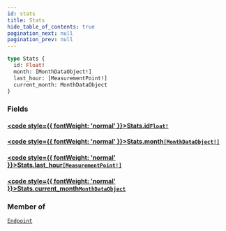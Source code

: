 ```yaml
---
id: stats
title: Stats
hide_table_of_contents: true
pagination_next: null
pagination_prev: null
---
```








 

```graphql
type Stats {
  id: Float!
  month: [MonthDataObject!]
  last_hour: [MeasurementPoint!]
  current_month: MonthDataObject
}
```


### Fields

#### [<code style={{ fontWeight: 'normal' }}>Stats.<b>id</b></code>](#)<Bullet />[`Float!`](/graphql/scalars/float) <Badge class="secondary" text="non-null"/> <Badge class="secondary" text="scalar"/>
> 
> 

#### [<code style={{ fontWeight: 'normal' }}>Stats.<b>month</b></code>](#)<Bullet />[`[MonthDataObject!]`](/graphql/objects/month-data-object) <Badge class="secondary" text="list"/> <Badge class="secondary" text="object"/>
> 
> 

#### [<code style={{ fontWeight: 'normal' }}>Stats.<b>last_hour</b></code>](#)<Bullet />[`[MeasurementPoint!]`](/graphql/objects/measurement-point) <Badge class="secondary" text="list"/> <Badge class="secondary" text="object"/>
> 
> 

#### [<code style={{ fontWeight: 'normal' }}>Stats.<b>current_month</b></code>](#)<Bullet />[`MonthDataObject`](/graphql/objects/month-data-object) <Badge class="secondary" text="object"/>
> 
> 



### Member of

[`Endpoint`](/graphql/objects/endpoint)  <Badge className="secondary" text="object"/>



